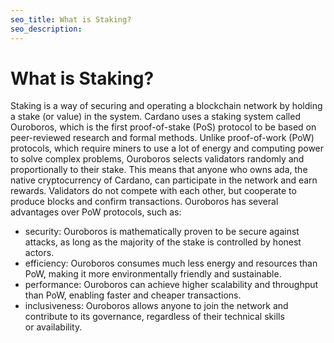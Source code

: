 ```yaml
---
seo_title: What is Staking?
seo_description:
---
```


# What is Staking?

Staking is a way of securing and operating a blockchain network by holding a stake (or value) in the system. Cardano uses a staking system called Ouroboros, which is the first proof-of-stake (PoS) protocol to be based on peer-reviewed research and formal methods. Unlike proof-of-work (PoW) protocols, which require miners to use a lot of energy and computing power to solve complex problems, Ouroboros selects validators randomly and proportionally to their stake. This means that anyone who owns ada, the native cryptocurrency of Cardano, can participate in the network and earn rewards. Validators do not compete with each other, but cooperate to produce blocks and confirm transactions.
Ouroboros has several advantages over PoW protocols, such as:

- security: Ouroboros is mathematically proven to be secure against attacks, as long as the majority of the stake is controlled by honest actors.
- efficiency: Ouroboros consumes much less energy and resources than PoW, making it more environmentally friendly and sustainable.
- performance: Ouroboros can achieve higher scalability and throughput than PoW, enabling faster and cheaper transactions.
- inclusiveness: Ouroboros allows anyone to join the network and contribute to its governance, regardless of their technical skills or availability.
